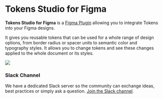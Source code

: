 # Tokens Studio for Figma

**Tokens Studio for Figma** is a [Figma Plugin](https://jansix.at/resources/figma-tokens) allowing you to integrate Tokens into your Figma designs.

It gives you reusable tokens that can be used for a whole range of design options, from border radius or spacer units to semantic color and typography styles. It allows you to change tokens and see these changes applied to the whole document or its styles.

![](/header.png)

### Slack Channel

We have a dedicated Slack server so the community can exchange ideas, best practices or simply ask a question. [Join the Slack channel](https://www.tokens.studio/slack).
